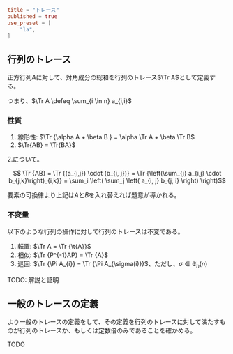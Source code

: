 ```toml
title = "トレース"
published = true
use_preset = [
    "la",
]
```

## 行列のトレース

正方行列$A$に対して、対角成分の総和を行列のトレース$\Tr A$として定義する。

つまり、$\Tr A \defeq \sum_{i \in n} a_{i,i}$

### 性質

1. 線形性: $\Tr {\alpha A + \beta B } = \alpha \Tr A + \beta \Tr B$
2. $\Tr{AB} = \Tr{BA}$

<Prove>

<span>2.</span>について。

```math trans1
  \Tr {AB}
= \Tr {(a_{i,j}) \cdot (b_{i, j})}
= \Tr {\left(\sum_{j} a_{i,j} \cdot b_{j,k}\right)_{i,k}}
= \sum_i \left(
    \sum_j \left(
      a_{i, j}
      b_{j, i}
    \right)
  \right)
```

要素の可換律より上記は$A$と$B$を入れ替えれば題意が導かれる。

</Prove>

### 不変量

以下のような行列の操作に対して行列のトレースは不変である。

1. 転置: $\Tr A = \Tr {\t{A}}$
1. 相似: $\Tr {P^{-1}AP} = \Tr {A}$
1. 巡回: $\Tr {\Pi A_{i}} = \Tr {\Pi A_{\sigma(i)}}$、ただし、$\sigma \in \mathfrak S_n (n)$

TODO: 解説と証明

## 一般のトレースの定義

より一般のトレースの定義をして、その定義を行列のトレースに対して満たすものが行列のトレースか、もしくは定数倍のみであることを確かめる。

TODO
